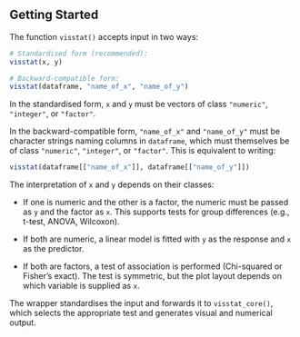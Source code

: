 ## Getting Started

The function `visstat()` accepts input in two ways:

```r
# Standardised form (recommended):
visstat(x, y)

# Backward-compatible form:
visstat(dataframe, "name_of_x", "name_of_y")
```

In the standardised form, `x` and `y` must be vectors of class `"numeric"`,
`"integer"`, or `"factor"`.

In the backward-compatible form, `"name_of_x"` and `"name_of_y"` must be
character strings naming columns in `dataframe`, which must themselves be of
class `"numeric"`, `"integer"`, or `"factor"`. This is equivalent to writing:

```r
visstat(dataframe[["name_of_x"]], dataframe[["name_of_y"]])
```

The interpretation of `x` and `y` depends on their classes:

- If one is numeric and the other is a factor, the numeric must be passed as `y`
  and the factor as `x`. This supports tests for group differences (e.g., t-test,
  ANOVA, Wilcoxon).

- If both are numeric, a linear model is fitted with `y` as the response and
  `x` as the predictor.

- If both are factors, a test of association is performed (Chi-squared or
  Fisher’s exact). The test is symmetric, but the plot layout depends on which
  variable is supplied as `x`.

The wrapper standardises the input and forwards it to `visstat_core()`, which
selects the appropriate test and generates visual and numerical output.